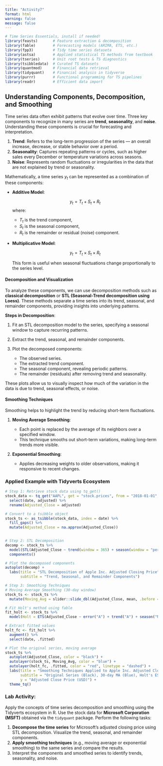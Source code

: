 ```yaml
---
title: "Activity7"
format: html
warning: false
message: false
---
```


```r
# Time Series Essentials, install if needed!
library(feasts)       # Feature extraction & decomposition
library(fable)        # Forecasting models (ARIMA, ETS, etc.)
library(fpp3)         # Tidy time series dataseta
library(astsa)        # Applied statistical TS methods from textbook
library(tseries)      # Unit root tests & TS diagnostics
library(tsibbledata)  # Curated TS datasets
library(quantmod)     # Financial data retrieval
library(tidyquant)    # Financial analysis in tidyverse
library(purrr)        # Functional programming for TS pipelines
library(readr)        # Efficient data import
```


## **Understanding Components, Decomposition, and Smoothing**

Time series data often exhibit patterns that evolve over time. Three key components to recognize in many series are **trend**, **seasonality**, and **noise**. Understanding these components is crucial for forecasting and interpretation.

1. **Trend**: Refers to the long-term progression of the series — an overall increase, decrease, or stable behavior over a period.
2. **Seasonality**: Captures repeating patterns or cycles, such as higher sales every December or temperature variations across seasons.
3. **Noise**: Represents random fluctuations or irregularities in the data that are not explained by trend or seasonality.

Mathematically, a time series $y_t$ can be represented as a combination of these components:

- **Additive Model**:

  $$
  y_t = T_t + S_t + R_t
  $$
  where:
  - $T_t$ is the trend component,
  - $S_t$ is the seasonal component,
  - $R_t$ is the remainder or residual (noise) component.

- **Multiplicative Model**:

  $$
  y_t = T_t \times S_t \times R_t
  $$
  
  This form is useful when seasonal fluctuations change proportionally to the series level.


#### **Decomposition and Visualization**

To analyze these components, we can use decomposition methods such as **classical decomposition** or **STL (Seasonal-Trend decomposition using Loess)**. These methods separate a time series into its trend, seasonal, and remainder components, providing insights into underlying patterns.

**Steps in Decomposition**:

1. Fit an STL decomposition model to the series, specifying a seasonal window to capture recurring patterns.
2. Extract the trend, seasonal, and remainder components.
3. Plot the decomposed components:

   - The observed series.
   - The extracted trend component.
   - The seasonal component, revealing periodic patterns.
   - The remainder (residuals) after removing trend and seasonality.

These plots allow us to visually inspect how much of the variation in the data is due to trend, seasonal effects, or noise.

#### **Smoothing Techniques**

Smoothing helps to highlight the trend by reducing short-term fluctuations.

1. **Moving Average Smoothing**:

   - Each point is replaced by the average of its neighbors over a specified window.
   - This technique smooths out short-term variations, making long-term trends more visible.

2. **Exponential Smoothing**:

   - Applies decreasing weights to older observations, making it responsive to recent changes.

### Applied Example with Tidyverts Ecosystem

```r
# Step 1: Retrieve stock data using tq_get()
stock_data <- tq_get("AAPL", get = "stock.prices", from = "2018-01-01", to = "2023-01-01") %>%
  select(date, adjusted) %>%
  rename(Adjusted_Close = adjusted)

# Convert to a tsibble object
stock_ts <- as_tsibble(stock_data, index = date) %>% 
  fill_gaps() %>% 
  mutate(Adjusted_Close = na.approx(Adjusted_Close))
  

# Step 2: STL Decomposition
decomp <- stock_ts %>%
  model(STL(Adjusted_Close ~ trend(window = 365) + season(window = "periodic"))) %>%
  components()

# Plot the decomposed components
autoplot(decomp) +
  labs(title = "STL Decomposition of Apple Inc. Adjusted Closing Price",
       subtitle = "Trend, Seasonal, and Remainder Components")

# Step 3: Smoothing Techniques
# Moving Average Smoothing (30-day window)
stock_ts <- stock_ts %>%
  mutate(Moving_Avg = slider::slide_dbl(Adjusted_Close, mean, .before = 29, .after = 0))

# Fit Holt's method using fable
fit_holt <- stock_ts %>%
  model(Holt = ETS(Adjusted_Close ~ error("A") + trend("A") + season("N")))

# Extract fitted values
holt_fc <- fit_holt %>% 
  augment() %>% 
  select(date, .fitted)

# Plot the original series, moving average
stock_ts %>%
  autoplot(Adjusted_Close, color = "black") +
  autolayer(stock_ts, Moving_Avg, color = "blue") +
  autolayer(holt_fc, .fitted, color = "red", linetype = "dashed") +
  labs(title = "Smoothing Techniques Applied to Apple Inc. Adjusted Closing Price",
       subtitle = "Original Series (Black), 30-day MA (Blue), Holt's ES (Red)",
       y = "Adjusted Close Price (USD)") +
  theme_tq()
```


### Lab Activity:

Apply the concepts of time series decomposition and smoothing using the Tidyverts ecosystem in R. Use the stock data for **Microsoft Corporation (MSFT)** obtained via the `tidyquant` package. Perform the following tasks:

1. **Decompose the time series** for Microsoft's adjusted closing price using STL decomposition. Visualize the trend, seasonal, and remainder components.
2. **Apply smoothing techniques** (e.g., moving average or exponential smoothing) to the same series and compare the results.
3. Interpret the components and smoothed series to identify trends, seasonality, and noise.

<!--

```r
# Step 1: Retrieve Microsoft stock data using tq_get()
msft_data <- tq_get("MSFT", get = "stock.prices", from = "2018-01-01", to = "2023-01-01") %>%
  select(date, adjusted) %>%
  rename(Adjusted_Close = adjusted)

# Convert to a tsibble object
msft_ts <- as_tsibble(msft_data, index = date) %>% 
  fill_gaps() %>% 
  mutate(Adjusted_Close = na.approx(Adjusted_Close))

# Step 2: STL Decomposition
decomp <- msft_ts %>%
  model(STL(Adjusted_Close ~ trend(window = 365) + season(window = "periodic"))) %>%
  components()

# Plot the decomposed components
autoplot(decomp) +
  labs(title = "STL Decomposition of Microsoft Corporation Adjusted Closing Price",
       subtitle = "Trend, Seasonal, and Remainder Components",
       y = "Adjusted Close Price (USD)")

# Step 3: Smoothing Techniques
# Moving Average Smoothing (30-day window)
msft_ts <- msft_ts %>%
  mutate(Moving_Avg = slider::slide_dbl(Adjusted_Close, mean, .before = 29, .after = 0))

# Fit Holt's method using fable
fit_holt <- msft_ts %>%
  model(Holt = ETS(Adjusted_Close ~ error("A") + trend("A") + season("N")))

# Extract fitted values
holt_fc <- fit_holt %>% 
  augment() %>% 
  select(date, .fitted)

# Plot with Holt smoothing
msft_ts %>%
  autoplot(Adjusted_Close, color = "black") +
  autolayer(msft_ts, Moving_Avg, color = "blue") +
  autolayer(holt_fc, .fitted, color = "red") +
  labs(title = "Smoothing Techniques Applied to Microsoft Corporation Adjusted Closing Price",
       subtitle = "Original Series (Black), 30-day MA (Blue), Holt's ES (Red)",
       y = "Adjusted Close Price (USD)")
```

-->



